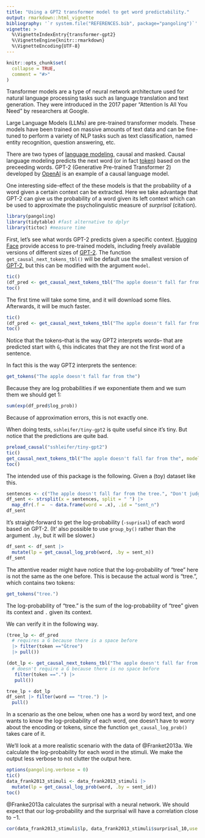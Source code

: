 ```yaml
---
title: "Using a GPT2 transformer model to get word predictability."
output: rmarkdown::html_vignette
bibliography: '`r system.file("REFERENCES.bib", package="pangoling")`'
vignette: >
  %\VignetteIndexEntry{transformer-gpt2}
  %\VignetteEngine{knitr::rmarkdown}
  %\VignetteEncoding{UTF-8}
---
```


```r
knitr::opts_chunk$set(
  collapse = TRUE,
  comment = "#>"
)
```

<!-- https://ropensci.org/blog/2019/12/08/precompute-vignettes/ -->

Transformer models are a type of neural network architecture used for natural language processing tasks such as language translation and text generation. They were introduced in the 2017 paper "Attention Is All You Need" by researchers at Google. 

Large Language Models (LLMs) are pre-trained transformer models. These models have been trained on massive amounts of text data and can be fine-tuned to perform a variety of NLP tasks such as text classification, named entity recognition, question answering, etc.

There are two types of [language modeling](https://huggingface.co/docs/transformers/tasks/language_modeling), causal and masked. Causal language modeling predicts the next word (or in fact [token]()) based on the preceeding words. GPT-2 (Generative Pre-trained Transformer 2) developed by [OpenAI](https://openai.com/) is an example of a causal language model.

One interesting side-effect of the these models is that the probability of a word given a certain context can be extracted. Here we take advantage that GPT-2 can give us the probability of a word given its left context which can be used to approximate the psycholinguistic measure of *surprisal* (citation).



```r
library(pangoling)
library(tidytable) #fast alternative to dplyr
library(tictoc) #measure time
```

First, let's see what words GPT-2 predicts given a specific context. [Hugging Face](https://huggingface.co/) provide access to pre-trained models, including freely available versions of different sizes of  [GPT-2](https://huggingface.co/gpt2). The function `get_causal_next_tokens_tbl()` will be default use the smallest version of [GPT-2](https://huggingface.co/gpt2), but this can be modified with the argument `model`.


```r
tic()
(df_pred <- get_causal_next_tokens_tbl("The apple doesn't fall far from the"))
toc()
```

The first time will take some time, and it will download some files. Afterwards, it will be much faster.

```r
tic()
(df_pred <- get_causal_next_tokens_tbl("The apple doesn't fall far from the"))
toc()
```

Notice that the tokens--that is the way GPT2 interprets words-- that are predicted start with `Ġ`, this indicates that they are not the first word of a sentence.

In fact this is the way GPT2 interprets the sentence:

```r
get_tokens("The apple doesn't fall far from the")
```

Because they are log probabilities if we exponentiate them and we sum them we should get 1:

```r
sum(exp(df_pred$log_prob))
```

Because of approximation errors, this is not exactly one.


When doing tests, `sshleifer/tiny-gpt2` is quite useful since it's tiny. But notice that the predictions are quite bad.

```r
preload_causal("sshleifer/tiny-gpt2")
tic()
get_causal_next_tokens_tbl("The apple doesn't fall far from the", model = "sshleifer/tiny-gpt2")
toc()
```

The intended use of this package is the following. Given a (toy) dataset like this.

```r
sentences <- c("The apple doesn't fall far from the tree.", "Don't judge a book by its cover.")
df_sent <- strsplit(x = sentences, split = " ") |> 
  map_dfr(.f =  ~ data.frame(word = .x), .id = "sent_n")
df_sent
```

It's straight-forward to get the log-probability (`-suprisal`) of each word based on GPT-2. (It' also possible to use `group_by()` rather than the argument `.by`, but it will be slower.)

```r
df_sent <- df_sent |>
  mutate(lp = get_causal_log_prob(word, .by = sent_n))
df_sent
```

The attentive reader might have notice that the log-probability of "tree" here is not the same as the one before. This is because the actual word is "tree.", which contains two tokens:

```r
get_tokens("tree.")
```

The log-probability of "tree." is the sum of the log-probability of "tree" given its context and `.` given its context.

We can verify it in the following way.

```r
(tree_lp <- df_pred
  # requires a Ġ because there is a space before
  |> filter(token =="Ġtree")
  |> pull())

(dot_lp <- get_causal_next_tokens_tbl("The apple doesn't fall far from the tree") |>
  # doesn't require a Ġ because there is no space before
   filter(token ==".") |>
   pull())

tree_lp + dot_lp
df_sent |> filter(word == "tree.") |>
  pull()
```

In a scenario as the one below, when one has a word by word text, and one wants to know the log-probability of each word, one doesn't have to worry about the encoding or tokens, since the function `get_causal_log_prob()` takes care of it.


We'll look at a more realistic scenario with the data of @Franket2013a. We calculate the log-probability for each word in the stimuli. We make the output less verbose to not clutter the output here.

```r
options(pangoling.verbose = 0)
tic()
data_frank2013_stimuli <- data_frank2013_stimuli |>
  mutate(lp = get_causal_log_prob(word, .by = sent_id))
toc()
```

@Franke2013a calculates the surprisal with a neural network. We should expect that our log-probability and the surprisal will have a correlation close to $-1$.

```r
cor(data_frank2013_stimuli$lp, data_frank2013_stimuli$surprisal_10,use = "complete" )
```
